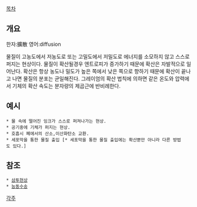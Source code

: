 [[목차]]

== 개요 ==
한자:擴散
영어:diffusion

물질이 고농도에서 저농도로 또는 고밀도에서 저밀도로 에너지를 소모하지 않고 스스로 퍼지는 현상이다. 물질이 확산될경우 엔트로피가 증가하기 때문에 확산은 자발적으로 일어난다. 확산은 항상 농도나 밀도가 높은 쪽에서 낮은 쪽으로 향하기 때문에 확산이 끝나고 나면 물질의 분포는 균일해진다. 그레이엄의 확산 법칙에 의하면 같은 온도와 압력에서 기체의 확산 속도는 분자량의 제곱근에 반비례한다.

== 예시 ==
 * 물 속에 떨어진 잉크가 스스로 퍼져나가는 현상.
 * 공기중에 기체가 퍼지는 현상.
 * 호흡시 폐에서의 산소,이산화탄소 교환.
 * 세포막을 통한 물질 출입 [* 세포막을 통한 물질 출입에는 확산뿐만 아니라 다른 방법도 있다.]

== 참조 ==
 * [[삼투현상]]
 * [[능동수송]]

[[각주]]

